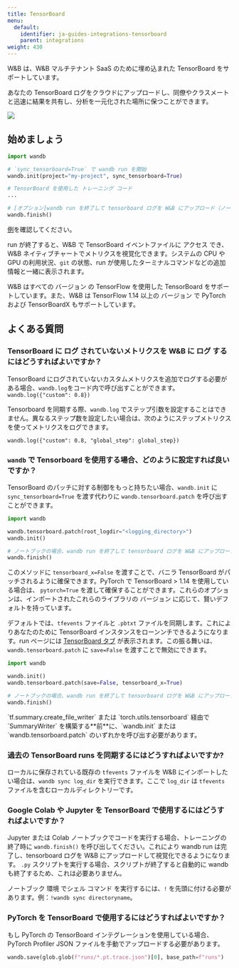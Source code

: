 ---
title: TensorBoard
menu:
  default:
    identifier: ja-guides-integrations-tensorboard
    parent: integrations
weight: 430
---

<Card title="Try in Colab" href="https://github.com/wandb/examples/blob/master/colabs/tensorboard/TensorBoard_and_Weights_and_Biases.ipynb" icon="python"/>

<Note>
W&B は、W&B マルチテナント SaaS のために埋め込まれた TensorBoard をサポートしています。
</Note>

あなたの TensorBoard ログをクラウドにアップロードし、同僚やクラスメートと迅速に結果を共有し、分析を一元化された場所に保つことができます。

<Frame>
    <img src="/images/integrations/tensorboard_oneline_code.webp"  />
</Frame>

## 始めましょう

```python
import wandb

# `sync_tensorboard=True` で wandb run を開始
wandb.init(project="my-project", sync_tensorboard=True)

# TensorBoard を使用した トレーニング コード
...

# [オプション]wandb run を終了して tensorboard ログを W&B にアップロード（ノートブックの場合）
wandb.finish()
```

[例](https://wandb.ai/rymc/simple-tensorboard-example/runs/oab614zf/tensorboard)を確認してください。

run が終了すると、W&B で TensorBoard イベントファイルに アクセス でき、W&B ネイティブチャートでメトリクスを視覚化できます。システムの CPU や GPU の利用状況、`git` の状態、run が使用したターミナルコマンドなどの追加情報と一緒に表示されます。

<Note>
W&B はすべての バージョン の TensorFlow を使用した TensorBoard をサポートしています。また、W&B は TensorFlow 1.14 以上の バージョン で PyTorch および TensorBoardX もサポートしています。
</Note>

## よくある質問

### TensorBoard に ログ されていないメトリクスを W&B に ログ するにはどうすればよいですか？

TensorBoard にログされていないカスタムメトリクスを追加でログする必要がある場合、`wandb.log`をコード内で呼び出すことができます。`wandb.log({"custom": 0.8})`

Tensorboard を同期する際、`wandb.log` でステップ引数を設定することはできません。異なるステップ数を設定したい場合は、次のようにステップメトリクスを使ってメトリクスをログできます。

`wandb.log({"custom": 0.8, "global_step": global_step})`

### `wandb` で Tensorboard を使用する場合、どのように設定すれば良いですか？

TensorBoard のパッチに対する制御をもっと持ちたい場合、`wandb.init` に `sync_tensorboard=True` を渡す代わりに `wandb.tensorboard.patch` を呼び出すことができます。

```python
import wandb

wandb.tensorboard.patch(root_logdir="<logging_directory>")
wandb.init()

# ノートブックの場合、wandb run を終了して tensorboard ログを W&B にアップロード
wandb.finish()
```

このメソッドに `tensorboard_x=False` を渡すことで、バニラ TensorBoard がパッチされるように確保できます。PyTorch で TensorBoard > 1.14 を使用している場合は、 `pytorch=True` を渡して確保することができます。これらのオプションは、インポートされたこれらのライブラリの バージョン に応じて、賢いデフォルトを持っています。

デフォルトでは、`tfevents` ファイルと `.pbtxt` ファイルを同期します。これによりあなたのために TensorBoard インスタンスをローンンチできるようになります。run ページには [TensorBoard タブ](https://www.wandb.com/articles/hosted-tensorboard) が表示されます。この振る舞いは、`wandb.tensorboard.patch` に `save=False` を渡すことで無効にできます。

```python
import wandb

wandb.init()
wandb.tensorboard.patch(save=False, tensorboard_x=True)

# ノートブックの場合、wandb run を終了して tensorboard ログを W&B にアップロード
wandb.finish()
```

<Warning>
`tf.summary.create_file_writer` または `torch.utils.tensorboard` 経由で `SummaryWriter` を構築する**前**に、`wandb.init` または `wandb.tensorboard.patch` のいずれかを呼び出す必要があります。
</Warning>

### 過去の TensorBoard runs を同期するにはどうすればよいですか?

ローカルに保存されている既存の `tfevents` ファイルを W&B にインポートしたい場合は、`wandb sync log_dir` を実行できます。ここで `log_dir` は `tfevents` ファイルを含むローカルディレクトリーです。

### Google Colab や Jupyter を TensorBoard で使用するにはどうすればよいですか？

Jupyter または Colab ノートブックでコードを実行する場合、トレーニングの終了時に `wandb.finish()` を呼び出してください。これにより wandb run は完了し、tensorboard ログを W&B にアップロードして視覚化できるようになります。 `.py` スクリプトを実行する場合、スクリプトが終了すると自動的に wandb も終了するため、これは必要ありません。

ノートブック 環境 でシェル コマンド を実行するには、`!` を先頭に付ける必要があります。例：`!wandb sync directoryname`。

### PyTorch を TensorBoard で使用するにはどうすればよいですか？

もし PyTorch の TensorBoard インテグレーションを使用している場合、PyTorch Profiler JSON ファイルを手動でアップロードする必要があります。

```python
wandb.save(glob.glob(f"runs/*.pt.trace.json")[0], base_path=f"runs")
```